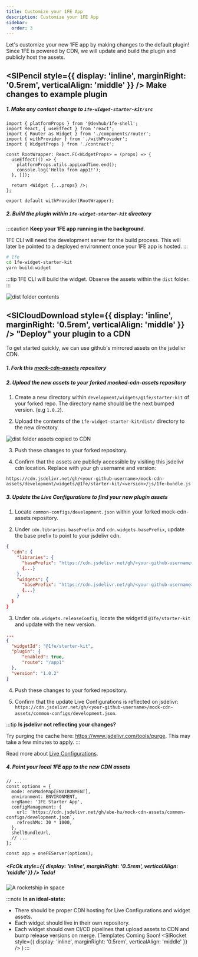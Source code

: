 ```yaml
---
title: Customize your 1FE App
description: Customize your 1FE App
sidebar:
  order: 3
---
```



Let's customize your new 1FE app by making changes to the default plugin! Since 1FE is powered by CDN, we will update and build the plugin and publicly host the assets.

## <SlPencil style={{ display: 'inline', marginRight: '0.5rem', verticalAlign: 'middle' }} /> Make changes to example plugin

##### 1. Make any content change to `1fe-widget-starter-kit/src`

```tsx title="1fe-widget-starter-kit/src/app1.tsx" {10}
import { platformProps } from '@devhub/1fe-shell';
import React, { useEffect } from 'react';
import { Router as Widget } from './components/router';
import { withProvider } from './withProvider';
import { WidgetProps } from './contract';

const RootWrapper: React.FC<WidgetProps> = (props) => {
  useEffect(() => {
    platformProps.utils.appLoadTime.end();
    console.log('Hello from app1!');
  }, []);

  return <Widget {...props} />;
};

export default withProvider(RootWrapper);

```

##### 2. Build the plugin within `1fe-widget-starter-kit` directory

:::caution
**Keep your 1FE app running in the background**.

1FE CLI will need the development server for the build process. This will later be pointed to a deployed environment once your 1FE app is hosted.
:::

```bash
# 1fe
cd 1fe-widget-starter-kit
yarn build:widget
```

:::tip
1FE CLI will build the widget. Observe the assets within the `dist` folder.
:::

  ![dist folder contents](./assets/example-plugin-dist.png)


## <SlCloudDownload style={{ display: 'inline', marginRight: '0.5rem', verticalAlign: 'middle' }} /> "Deploy" your plugin to a CDN

To get started quickly, we can use github's mirrored assets on the jsdelivr CDN.

##### 1. Fork this [mock-cdn-assets](https://github.com/docusign/mock-cdn-assets/tree/main) repository

##### 2. Upload the new assets to your forked mocked-cdn-assets repository
1. Create a new directory within `development/widgets/@1fe/starter-kit` of your forked repo. The directory name should be the next bumped version. (e.g `1.0.2`).

2. Upload the contents of the `1fe-widget-starter-kit/dist/` directory to the new directory.

![dist folder assets copied to CDN](./assets/example-plugin-cdn-assets.png)

3. Push these changes to your forked repository.

4. Confirm that the assets are publicly accessible by visiting this jsdelivr cdn location. Replace with your gh username and version:
```
https://cdn.jsdelivr.net/gh/<your-github-username>/mock-cdn-assets/development/widgets/@1fe/starter-kit/<version>/js/1fe-bundle.js
```

##### 3. Update the Live Configurations to find your new plugin assets

1. Locate `common-configs/development.json` within your forked mock-cdn-assets repository.

2. Under `cdn.libraries.basePrefix` and `cdn.widgets.basePrefix`, update the base prefix to point to your jsdelivr cdn.

```json title="common-configs/development.json" {4,8}
{
  "cdn": {
    "libraries": {
      "basePrefix": "https://cdn.jsdelivr.net/gh/<your-github-username>/mock-cdn-assets/development/libs/",
      {...}
    },
    "widgets": {
      "basePrefix": "https://cdn.jsdelivr.net/gh/<your-github-username>/mock-cdn-assets/development/widgets/",
      {...}
    }
  }
}
```

3. Under `cdn.widgets.releaseConfig`, locate the widgetId `@1fe/starter-kit` and update with the new version.

```json title="common-configs/development.json" {8}
...
{
  "widgetId": "@1fe/starter-kit",
  "plugin": {
      "enabled": true,
      "route": "/app1"
  },
  "version": "1.0.2"
}
```

4. Push these changes to your forked repository.

5. Confirm that the update Live Configurations is reflected on jsdelivr: `https://cdn.jsdelivr.net/gh/<your-github-username>/mock-cdn-assets/common-configs/development.json`.

:::tip
**Is jsdelivr not reflecting your changes?**

Try purging the cache here: https://www.jsdelivr.com/tools/purge. This may take a few minutes to apply.
:::

Read more about [Live Configurations](../../main-concepts/live-configurations).

##### 4. Point your local 1FE app to the new CDN assets

```tsx title="apps/starter-app/src/server.ts" {7}
// ...
const options = {
  mode: envModeMap[ENVIRONMENT],
  environment: ENVIRONMENT,
  orgName: '1FE Starter App',
  configManagement: {
    url: `https://cdn.jsdelivr.net/gh/abe-hu/mock-cdn-assets/common-configs/development.json`,
    refreshMs: 30 * 1000,
  },
  shellBundleUrl,
  // ...
};

const app = oneFEServer(options);
```

##### <FcOk style={{ display: 'inline', marginRight: '0.5rem', verticalAlign: 'middle' }} /> Tada!

![A rocketship in space](./assets/example-plugin-change.png)

:::note
**In an ideal-state:**
- There should be proper CDN hosting for Live Configurations and widget assets.
- Each widget should live in their own repository.
- Each widget should own CI/CD pipelines that upload assets to CDN and bump release versions on merge. (Templates Coming Soon! <SlRocket style={{ display: 'inline', marginRight: '0.5rem', verticalAlign: 'middle' }} /> )
:::
